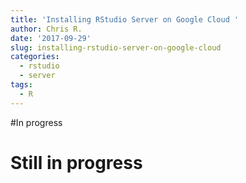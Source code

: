 ```yaml
---
title: 'Installing RStudio Server on Google Cloud '
author: Chris R.
date: '2017-09-29'
slug: installing-rstudio-server-on-google-cloud
categories:
  - rstudio
  - server
tags:
  - R
---
```


#In progress 

# Still in progress